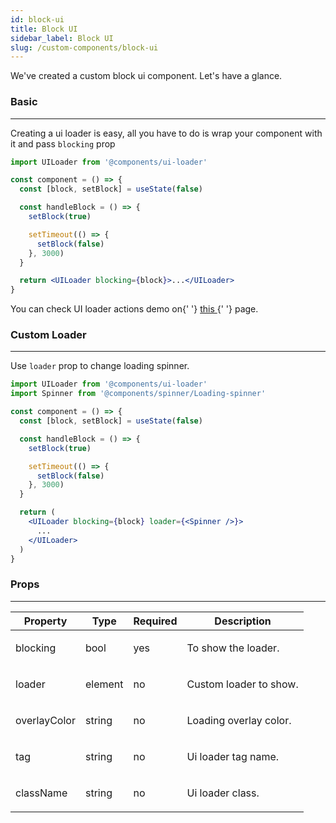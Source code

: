 ```yaml
---
id: block-ui
title: Block UI
sidebar_label: Block UI
slug: /custom-components/block-ui
---
```



<p>We've created a custom block ui component. Let's have a glance.</p>

### Basic

---

<p>
  Creating a ui loader is easy, all you have to do is wrap your component with it and pass <code>blocking</code> prop
</p>

```jsx
import UILoader from '@components/ui-loader'

const component = () => {
  const [block, setBlock] = useState(false)

  const handleBlock = () => {
    setBlock(true)

    setTimeout(() => {
      setBlock(false)
    }, 3000)
  }

  return <UILoader blocking={block}>...</UILoader>
}
```

<p className='my-4'>
  You can check UI loader actions demo on{' '}
  <a href='https://pixinvent.com/demo/vuexy-react-admin-dashboard-template/demo-1/components/blockui' target='_blank'>
    this
  </a>{' '}
  page.
</p>

### Custom Loader

---

<p>
  Use <code>loader</code> prop to change loading spinner.
</p>

```jsx
import UILoader from '@components/ui-loader'
import Spinner from '@components/spinner/Loading-spinner'

const component = () => {
  const [block, setBlock] = useState(false)

  const handleBlock = () => {
    setBlock(true)

    setTimeout(() => {
      setBlock(false)
    }, 3000)
  }

  return (
    <UILoader blocking={block} loader={<Spinner />}>
      ...
    </UILoader>
  )
}
```

### Props

---

<Table responsive>
  <thead>
    <tr>
      <th>Property</th>
      <th>Type</th>
      <th>Required</th>
      <th>Description</th>
    </tr>
  </thead>
  <tbody>
    <tr>
      <td>blocking</td>
      <td>bool</td>
      <td>yes</td>
      <td>
        <p className='mb-0'>To show the loader.</p>
      </td>
    </tr>
    <tr>
      <td>loader</td>
      <td>element</td>
      <td>no</td>
      <td>
        <p className='mb-0'>Custom loader to show.</p>
      </td>
    </tr>
    <tr>
      <td>overlayColor</td>
      <td>string</td>
      <td>no</td>
      <td>
        <p className='mb-0'>Loading overlay color.</p>
      </td>
    </tr>
    <tr>
      <td>tag</td>
      <td>string</td>
      <td>no</td>
      <td>
        <p className='mb-0'>Ui loader tag name.</p>
      </td>
    </tr>
    <tr>
      <td>className</td>
      <td>string</td>
      <td>no</td>
      <td>
        <p className='mb-0'>Ui loader class.</p>
      </td>
    </tr>
  </tbody>
</Table>
